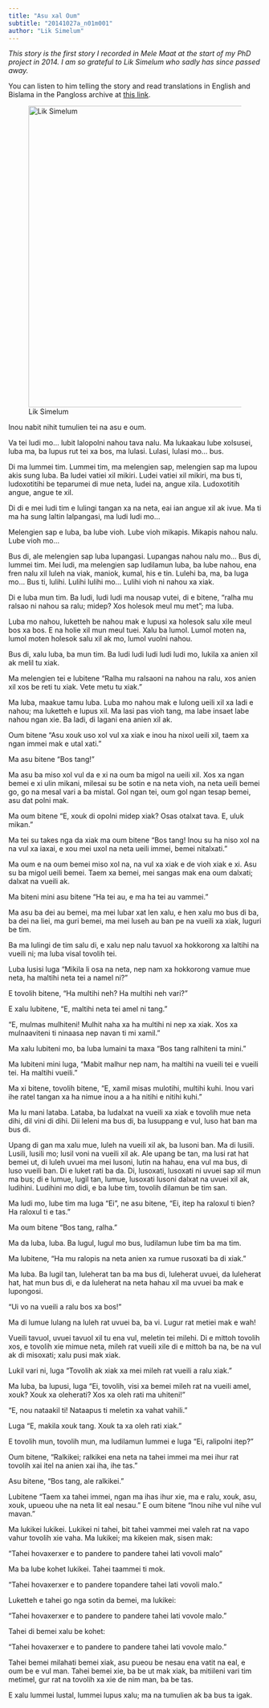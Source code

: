 ```yaml
---
title: "Asu xal Oum"
subtitle: "20141027a_n01m001"
author: "Lik Simelum"
---
```


*This story is the first story I recorded in Mele Maat at the start of my PhD project in 2014. I am so grateful to Lik Simelum who sadly has since passed away.*

You can listen to him telling the story and read translations in English and Bislama in the Pangloss archive at [this link](https://doi.org/10.24397/pangloss-0000024).

![Lik Simelum](img/LikSimelum20141027.jpg){width="600"}

Inou nabit nihit tumulien tei na asu e oum.

Va tei ludi mo... lubit lalopolni nahou tava nalu. Ma lukaakau lube xolsusei, luba ma, ba lupus rut tei xa bos, ma lulasi. Lulasi, lulasi mo... bus.

Di ma lummei tim. Lummei tim, ma melengien sap, melengien sap ma lupou akis sung luba. Ba ludei vatiei xil mikiri. Ludei vatiei xil mikiri, ma bus ti, ludoxotitihi be teparumei di mue neta, ludei na, angue xila. Ludoxotitih angue, angue te xil.

Di di e mei ludi tim e lulingi tangan xa na neta, eai ian angue xil ak ivue. Ma ti ma ha sung laltin lalpangasi, ma ludi ludi mo...

Melengien sap e luba, ba lube vioh. Lube vioh mikapis. Mikapis nahou nalu. Lube vioh mo...

Bus di, ale melengien sap luba lupangasi. Lupangas nahou nalu mo... Bus di, lummei tim. Mei ludi, ma melengien sap ludilamun luba, ba lube nahou, ena fren nalu xil luleh na viak, maniok, kumal, his e tin. Lulehi ba, ma, ba luga mo... Bus ti, lulihi. Lulihi lulihi mo... Lulihi vioh ni nahou xa xiak.

Di e luba mun tim. Ba ludi, ludi ludi ma nousap vutei, di e bitene, "ralha mu ralsao ni nahou sa ralu; midep? Xos holesok meul mu met"; ma luba.

Luba mo nahou, luketteh be nahou mak e lupusi xa holesok salu xile meul bos xa bos. E na holie xil mun meul tuei. Xalu ba lumol. Lumol moten na, lumol moten holesok salu xil ak mo, lumol vuolni nahou.

Bus di, xalu luba, ba mun tim. Ba ludi ludi ludi ludi ludi mo, lukila xa anien xil ak melil tu xiak.

Ma melengien tei e lubitene "Ralha mu ralsaoni na nahou na ralu, xos anien xil xos be reti tu xiak. Vete metu tu xiak."

Ma luba, maakue tamu luba. Luba mo nahou mak e lulong ueili xil xa ladi e nahou; ma luketteh e lupus xil. Ma lasi pas vioh tang, ma labe insaet labe nahou ngan xie. Ba ladi, di lagani ena anien xil ak.

Oum bitene "Asu xouk uso xol vul xa xiak e inou ha nixol ueili xil, taem xa ngan immei mak e utal xati."

Ma asu bitene "Bos tang!"

Ma asu ba miso xol vul da e xi na oum ba migol na ueili xil. Xos xa ngan bemei e xi ulin mikani, milesai su be sotin e na neta vioh, na neta ueili bemei go, go na mesal vari a ba mistal. Gol ngan tei, oum gol ngan tesap bemei, asu dat polni mak.

Ma oum bitene "E, xouk di opolni midep xiak? Osas otalxat tava. E, uluk mikan."

Ma tei su takes nga da xiak ma oum bitene "Bos tang! Inou su ha niso xol na na vul xa iaxai, e xou mei uxol na neta ueili immei, bemei nitalxati."

Ma oum e na oum bemei miso xol na, na vul xa xiak e de vioh xiak e xi. Asu su ba migol ueili bemei. Taem xa bemei, mei sangas mak ena oum dalxati; dalxat na vueili ak.

Ma biteni mini asu bitene "Ha tei au, e ma ha tei au vammei."

Ma asu ba dei au bemei, ma mei lubar xat len xalu, e hen xalu mo bus di ba, ba dei na liei, ma guri bemei, ma mei luseh au ban pe na vueili xa xiak, luguri be tim.

Ba ma lulingi de tim salu di, e xalu nep nalu tavuol xa hokkorong xa laltihi na vueili ni; ma luba visal tovolih tei.

Luba lusisi luga "Mikila li osa na neta, nep nam xa hokkorong vamue mue neta, ha maltihi neta tei a namel ni?"

E tovolih bitene, "Ha multihi neh? Ha multihi neh vari?"

E xalu lubitene, "E, maltihi neta tei amel ni tang."

"E, mulmas mulhiteni! Mulhit naha xa ha multihi ni nep xa xiak. Xos xa mulnaaviteni ti ninaasa nep navan ti mi xamil."

Ma xalu lubiteni mo, ba luba lumaini ta maxa "Bos tang ralhiteni ta mini."

Ma lubiteni mini luga, "Mabit malhur nep nam, ha maltihi na vueili tei e vueili tei. Ha maltihi vueili."

Ma xi bitene, tovolih bitene, "E, xamil misas mulotihi, multihi kuhi. Inou vari ihe ratel tangan xa ha nimue inou a a ha nitihi e nitihi kuhi."

Ma lu mani lataba. Lataba, ba ludalxat na vueili xa xiak e tovolih mue neta dihi, dil vini di dihi. Dii leleni ma bus di, ba lusuppang e vul, luso hat ban ma bus di.

Upang di gan ma xalu mue, luleh na vueili xil ak, ba lusoni ban. Ma di lusili. Lusili, lusili mo; lusil voni na vueili xil ak. Ale upang be tan, ma lusi rat hat bemei ut, di luleh uvuei ma mei lusoni, lutin na hahau, ena vul ma bus, di luso vueili ban. Di e luket rati ba da. Di, lusoxati, lusoxati ni uvuei sap xil mun ma bus; di e lumue, lugil tan, lumue, lusoxati lusoni dalxat na uvuei xil ak, ludihini. Ludihini mo didi, e ba lube tim, tovolih dilamun be tim san.

Ma ludi mo, lube tim ma luga "Ei", ne asu bitene, "Ei, itep ha raloxul ti bien? Ha raloxul ti e tas."

Ma oum bitene "Bos tang, ralha."

Ma da luba, luba. Ba lugul, lugul mo bus, ludilamun lube tim ba ma tim.

Ma lubitene, "Ha mu ralopis na neta anien xa rumue rusoxati ba di xiak."

Ma luba. Ba lugil tan, luleherat tan ba ma bus di, luleherat uvuei, da luleherat hat, hat mun bus di, e da luleherat na neta hahau xil ma uvuei ba mak e lupongosi.

"Ui vo na vueili a ralu bos xa bos!"

Ma di lumue lulang na luleh rat uvuei ba, ba vi. Lugur rat metiei mak e wah!

Vueili tavuol, uvuei tavuol xil tu ena vul, meletin tei milehi. Di e mittoh tovolih xos, e tovolih xie mimue neta, mileh rat vueili xile di e mittoh ba na, be na vul ak di misoxati; xalu pusi mak xiak.

Lukil vari ni, luga "Tovolih ak xiak xa mei mileh rat vueili a ralu xiak."

Ma luba, ba lupusi, luga "Ei, tovolih, visi xa bemei mileh rat na vueili amel, xouk? Xouk xa oleherati? Xos xa oleh rati ma uhiteni!"

"E, nou nataakil ti! Nataapus ti meletin xa vahat vahili."

Luga "E, makila xouk tang. Xouk ta xa oleh rati xiak."

E tovolih mun, tovolih mun, ma ludilamun lummei e luga "Ei, ralipolni itep?"

Oum bitene, "Ralkikei; ralkikei ena neta na tahei immei ma mei ihur rat tovolih xai itel na anien xai iha, ihe tas."

Asu bitene, "Bos tang, ale ralkikei."

Lubitene "Taem xa tahei immei, ngan ma ihas ihur xie, ma e ralu, xouk, asu, xouk, upueou uhe na neta lit eal nesau." E oum bitene "Inou nihe vul nihe vul mavan."

Ma lukikei lukikei. Lukikei ni tahei, bit tahei vammei mei valeh rat na vapo vahur tovolih xie vaha. Ma lukikei; ma kikeien mak, sisen mak:

"Tahei hovaxerxer e to pandere to pandere tahei lati vovoli malo"

Ma ba lube kohet lukikei. Tahei taammei ti mok.

"Tahei hovaxerxer e to pandere topandere tahei lati vovoli malo."

Luketteh e tahei go nga sotin da bemei, ma lukikei:

"Tahei hovaxerxer e to pandere to pandere tahei lati vovole malo."

Tahei di bemei xalu be kohet:

"Tahei hovaxerxer e to pandere to pandere tahei lati vovole malo."

Tahei bemei milahati bemei xiak, asu pueou be nesau ena vatit na eal, e oum be e vul man. Tahei bemei xie, ba be ut mak xiak, ba mitiileni vari tim metimel, gur rat na tovolih xa xie de nim man, ba be tas.

E xalu lummei lustal, lummei lupus xalu; ma na tumulien ak ba bus ta igak.
